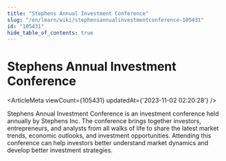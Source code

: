 ```yaml
---
title: "Stephens Annual Investment Conference"
slug: "/en/learn/wiki/stephensannualinvestmentconference-105431"
id: "105431"
hide_table_of_contents: true
---
```



<Breadcrumbs current="Stephens Annual Investment Conference" />

# Stephens Annual Investment Conference

<ArticleMeta viewCount={105431} updatedAt={'2023-11-02 02:20:28'} />
<div className='border-solid border-b border-t-0 my-4 border-[var(--ifm-color-gray-300)]' />

Stephens Annual Investment Conference is an investment conference held annually by Stephens Inc. The conference brings together investors, entrepreneurs, and analysts from all walks of life to share the latest market trends, economic outlooks, and investment opportunities. Attending this conference can help investors better understand market dynamics and develop better investment strategies.
